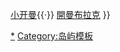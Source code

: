 {{Navbox
| name       = 開曼群島
| title      = '''[[開曼群島]]'''
| list1  = [[大開曼]]{{·}} [[小开曼]]{{·}} [[開曼布拉克]]
}}<noinclude>
[[Category:開曼群島|*]]
[[Category:岛屿模板]]
</noinclude>